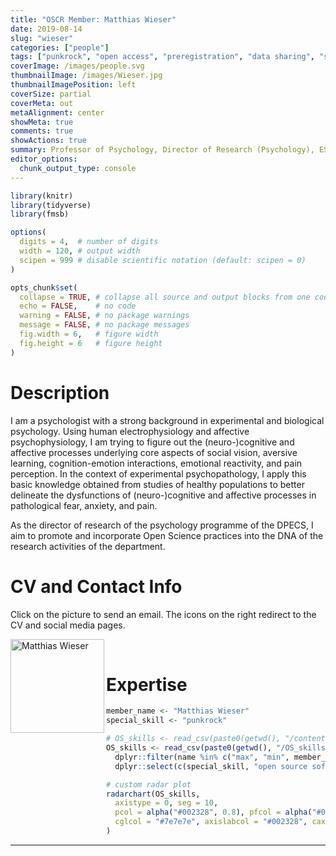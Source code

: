 ```yaml
---
title: "OSCR Member: Matthias Wieser"
date: 2019-08-14
slug: "wieser"
categories: ["people"]
tags: ["punkrock", "open access", "preregistration", "data sharing", "school-essb"] # top 3 categories + unique + school
coverImage: /images/people.svg
thumbnailImage: /images/Wieser.jpg
thumbnailImagePosition: left
coverSize: partial
coverMeta: out
metaAlignment: center
showMeta: true
comments: true
showActions: true
summary: Professor of Psychology, Director of Research (Psychology), ESSB  
editor_options: 
  chunk_output_type: console
---
```


```r

library(knitr)
library(tidyverse)
library(fmsb)

options(
  digits = 4,  # number of digits
  width = 120, # output width
  scipen = 999 # disable scientific notation (default: scipen = 0)
)

opts_chunk$set(
  collapse = TRUE, # collapse all source and output blocks from one code chunk into a single block
  echo = FALSE,    # no code
  warning = FALSE, # no package warnings
  message = FALSE, # no package messages
  fig.width = 6,   # figure width
  fig.height = 6   # figure height
)

```

# Description

I am a psychologist with a strong background in experimental and biological psychology. Using human electrophysiology and affective psychophysiology, I am trying to figure out the (neuro-)cognitive and affective processes underlying core aspects of social vision, aversive learning, cognition-emotion interactions, emotional reactivity, and pain perception. In the context of experimental psychopathology, I apply this basic knowledge obtained from studies of healthy populations to better delineate the dysfunctions of (neuro-)cognitive and affective processes in pathological fear, anxiety, and pain. 

As the director of research of the psychology programme of the DPECS, I aim to promote and incorporate Open Science practices into the DNA of the research activities of the department.

# CV and Contact Info

Click on the picture to send an email. The icons on the right redirect to the CV and social media pages.

<!-- EMAIL -->
<p>
  <a href="mailto:wieser@essb.eur.nl">
  <img border="0" alt="Matthias Wieser" src="/images/Wieser.jpg" width="150" height="150" align="left">
  </a>
</p>

<!-- CV -->
<p align="center">
  <a href="https://www.eur.nl/people/matthias-wieser" class="fa fa-file fa-2x" style="color:#00B969;">
  </a>
</p>

<!-- TWITTER -->
<p align="center">
  <a href="https://twitter.com/theweezer76" class="fa fa-twitter fa-2x">
  </a>
</p>

<!-- ORCID -->
<p align="center">
  <a href="https://orcid.org/0000-0002-0429-1541" class="ai ai-orcid fa-2x" style="color:#000000;">
  </a>
</p>

<BR>

# Expertise

```r

member_name <- "Matthias Wieser"
special_skill <- "punkrock"

# OS_skills <- read_csv(paste0(getwd(), "/content/post/OS_skills.csv")) %>% # when testing
OS_skills <- read_csv(paste0(getwd(), "/OS_skills.csv")) %>%
  dplyr::filter(name %in% c("max", "min", member_name)) %>%
  dplyr::select(c(special_skill, "open source software", "data sharing", "data management", "reproducible analysis", "open access", "preregistration"))

# custom radar plot
radarchart(OS_skills,
  axistype = 0, seg = 10,
  pcol = alpha("#002328", 0.8), pfcol = alpha("#00B969", 0.6), plwd = 4, centerzero = TRUE, # polygon
  cglcol = "#7e7e7e", axislabcol = "#002328", caxislabels = seq(0, 10, 2), cglwd = 0.8 # grid
)

```

***



